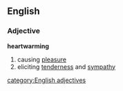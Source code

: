 ==English==
===Adjective===
'''heartwarming'''
# causing [[pleasure]]
# eliciting [[tenderness]] and [[sympathy]]
[[category:English adjectives]]